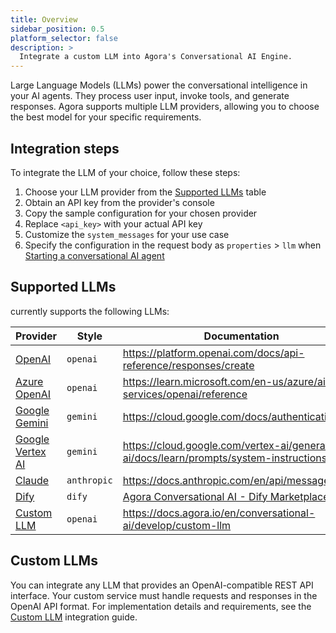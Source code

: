 ```yaml
---
title: Overview
sidebar_position: 0.5
platform_selector: false
description: >
  Integrate a custom LLM into Agora's Conversational AI Engine.
---
```


Large Language Models (LLMs) power the conversational intelligence in your AI agents. They process user input, invoke tools, and generate responses. Agora supports multiple LLM providers, allowing you to choose the best model for your specific requirements.

## Integration steps

To integrate the LLM of your choice, follow these steps:

1. Choose your LLM provider from the [Supported LLMs](#supported-llms) table
1. Obtain an API key from the provider's console
1. Copy the sample configuration for your chosen provider
1. Replace `<api_key>` with your actual API key
1. Customize the `system_messages` for your use case
1. Specify the configuration in the request body as `properties` > `llm` when [Starting a conversational AI agent](../rest-api/join)


## Supported LLMs

<Vpd k="NAME" /> currently supports the following LLMs:

| Provider         | Style       | Documentation     |
|------------------|-------------|-------------------|
| [OpenAI](../llm/openai)         | `openai`      | https://platform.openai.com/docs/api-reference/responses/create    |
| [Azure OpenAI](../llm/azure-openai)      | `openai`      | https://learn.microsoft.com/en-us/azure/ai-services/openai/reference              |
| [Google Gemini](../llm/gemini)     | `gemini`      | https://cloud.google.com/docs/authentication/rest   |
| [Google Vertex AI](../llm/google-vertex-ai)  | `gemini`      | https://cloud.google.com/vertex-ai/generative-ai/docs/learn/prompts/system-instructions |
| [Claude](../llm/claude)            | `anthropic`   | https://docs.anthropic.com/en/api/messages          |
| [Dify](../llm/dify)              | `dify`        | [Agora Conversational AI - Dify Marketplace](https://marketplace.dify.ai/plugins/plutoless/convoai)          |
| [Custom LLM](#custom-llms)       | `openai`      | https://docs.agora.io/en/conversational-ai/develop/custom-llm      |


## Custom LLMs

You can integrate any LLM that provides an OpenAI-compatible REST API interface. Your custom service must handle requests and responses in the OpenAI API format. For implementation details and requirements, see the [Custom LLM](../develop/custom-llm) integration guide.
